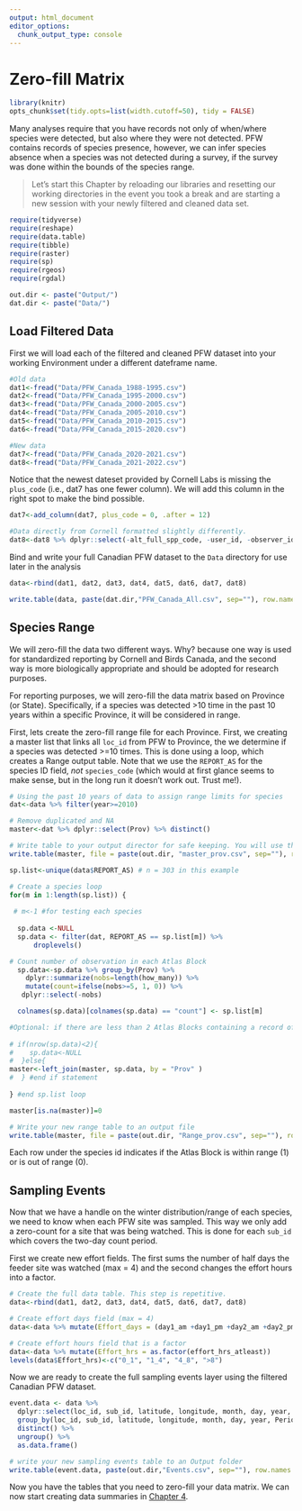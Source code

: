 ```yaml
---
output: html_document
editor_options: 
  chunk_output_type: console
---
```

# Zero-fill Matrix {#Zero3}

```r

library(knitr)
opts_chunk$set(tidy.opts=list(width.cutoff=50), tidy = FALSE)

```

Many analyses require that you have records not only of when/where species were detected, but also where they were not detected. PFW contains records of species presence, however, we can infer species absence when a species was not detected during a survey, if the survey was done within the bounds of the species range. 

> Let's start this Chapter by reloading our libraries and resetting our working directories in the event you took a break and are starting a new session with your newly filtered and cleaned data set. 

```r
require(tidyverse)
require(reshape)
require(data.table)
require(tibble)
require(raster)
require(sp)
require(rgeos)
require(rgdal)

out.dir <- paste("Output/")
dat.dir <- paste("Data/")

```

## Load Filtered Data {#Zero3.1}

First we will load each of the filtered and cleaned PFW dataset into your working Environment under a different dateframe name.  

```r

#Old data
dat1<-fread("Data/PFW_Canada_1988-1995.csv")
dat2<-fread("Data/PFW_Canada_1995-2000.csv")
dat3<-fread("Data/PFW_Canada_2000-2005.csv")
dat4<-fread("Data/PFW_Canada_2005-2010.csv")
dat5<-fread("Data/PFW_Canada_2010-2015.csv")
dat6<-fread("Data/PFW_Canada_2015-2020.csv")

#New data
dat7<-fread("Data/PFW_Canada_2020-2021.csv")
dat8<-fread("Data/PFW_Canada_2021-2022.csv")
```

Notice that the newest dateset provided by Cornell Labs is missing the `plus_code` (i.e., dat7 has one fewer column). We will add this column in the right spot to make the bind possible. 

```r
dat7<-add_column(dat7, plus_code = 0, .after = 12)

#Data directly from Cornell formatted slightly differently. 
dat8<-dat8 %>% dplyr::select(-alt_full_spp_code, -user_id, -observer_id, -housing_density, -no_birds)
```

Bind and write your full Canadian PFW dataset to the `Data` directory for use later in the analysis

```r

data<-rbind(dat1, dat2, dat3, dat4, dat5, dat6, dat7, dat8)

write.table(data, paste(dat.dir,"PFW_Canada_All.csv", sep=""), row.names = FALSE, col.name = TRUE, append = FALSE, quote = FALSE, sep = ",")

```

## Species Range {#Zero3.2}

We will zero-fill the data two different ways. Why? because one way is used for standardized reporting by Cornell and Birds Canada, and the second way is more biologically appropriate and should be  adopted for  research purposes. 

For reporting purposes, we will zero-fill the data matrix based on Province (or State). Specifically, if a species was detected >10 time in the past 10 years within a specific Province, it will be considered in range.  

First, lets create the zero-fill range file for each Province. First, we creating a master list that links all `loc_id` from PFW to Province, the we determine if a species was detected >=10 times. This is done using a loop, which creates a Range output table. Note that we use the `REPORT_AS` for the species ID field, *not* `species_code` (which would at first glance seems to make sense, but in the long run it doesn't work out. Trust me!).

```r

# Using the past 10 years of data to assign range limits for species
dat<-data %>% filter(year>=2010)

# Remove duplicated and NA
master<-dat %>% dplyr::select(Prov) %>% distinct() 

# Write table to your output director for safe keeping. You will use the master list later. 
write.table(master, file = paste(out.dir, "master_prov.csv", sep=""), row.names = FALSE, sep = ",")

sp.list<-unique(data$REPORT_AS) # n = 303 in this example

# Create a species loop
for(m in 1:length(sp.list)) {
  
 # m<-1 #for testing each species
   
  sp.data <-NULL 
  sp.data <- filter(dat, REPORT_AS == sp.list[m]) %>%
      droplevels()

# Count number of observation in each Atlas Block  
  sp.data<-sp.data %>% group_by(Prov) %>%
    dplyr::summarize(nobs=length(how_many)) %>% 
    mutate(count=ifelse(nobs>=5, 1, 0)) %>% 
   dplyr::select(-nobs)

  colnames(sp.data)[colnames(sp.data) == "count"] <- sp.list[m]

#Optional: if there are less than 2 Atlas Blocks containing a record of a species, remove. Considered rare and/or out of range. 
  
# if(nrow(sp.data)<2){
#    sp.data<-NULL
#  }else{
master<-left_join(master, sp.data, by = "Prov" )
#  } #end if statement
  
} #end sp.list loop

master[is.na(master)]=0

# Write your new range table to an output file
write.table(master, file = paste(out.dir, "Range_prov.csv", sep=""), row.names = FALSE, sep = ",")

```

Each row under the species id indicates if the Atlas Block is within range (1) or is out of range (0). 


## Sampling Events {#Zero3.3}

Now that we have a handle on the winter distribution/range of each species, we need to know when each PFW site was sampled. This way we only add a zero-count for a site that was being watched. This is done for each `sub_id` which covers the two-day count period.  

First we create new effort fields. The first sums the number of half days the feeder site was watched (max = 4) and the second changes the effort hours into a factor.  

```r
# Create the full data table. This step is repetitive. 
data<-rbind(dat1, dat2, dat3, dat4, dat5, dat6, dat7, dat8)

# Create effort days field (max = 4)
data<-data %>% mutate(Effort_days = (day1_am +day1_pm +day2_am +day2_pm)/2)

# Create effort hours field that is a factor
data<-data %>% mutate(Effort_hrs = as.factor(effort_hrs_atleast))
levels(data$Effort_hrs)<-c("0_1", "1_4", "4_8", ">8")
```

Now we are ready to create the full sampling events layer using the filtered Canadian PFW dataset.  

```r

event.data <- data %>%
  dplyr::select(loc_id, sub_id, latitude, longitude, month, day, year, Period, Effort_days, Effort_hrs, Prov, region) %>%
  group_by(loc_id, sub_id, latitude, longitude, month, day, year, Period, Effort_days, Effort_hrs, Prov, region) %>%
  distinct() %>%
  ungroup() %>%
  as.data.frame()

# write your new sampling events table to an Output folder
write.table(event.data, paste(out.dir,"Events.csv", sep=""), row.names = FALSE, col.name = TRUE, append = FALSE, quote = FALSE, sep = ",")

```

Now you have the tables that you need to zero-fill your data matrix. We can now start creating data summaries in [Chapter 4](#Sum4). 